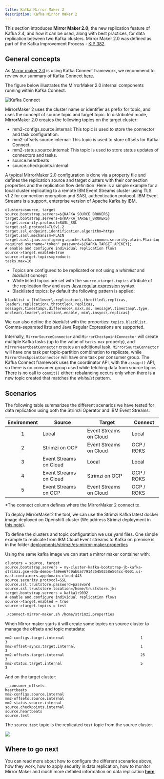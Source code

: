 ```yaml
---
title: Kafka Mirror Maker 2
description: Kafka Mirror Maker 2
---
```


This section introduces **Mirror Maker 2.0**, the new replication feature of Kafka 2.4, and how it can be used, along with best practices, for data replication between two Kafka clusters. Mirror Maker 2.0 was defined as part of the Kafka Improvement Process - [KIP 382](https://cwiki.apache.org/confluence/display/KAFKA/KIP-382%3A+MirrorMaker+2.0).

## General concepts

As [Mirror maker 2.0](https://strimzi.io/docs/master/#con-configuring-mirror-maker-deployment-configuration-kafka-mirror-maker) is using Kafka Connect framework, we recommend to review our summary of Kafka Connect [here](../kafka-connect/).

The figure below illustrates the MirrorMaker 2.0 internal components running within Kafka Connect.

![Kafka Connect](../images/mm-k-connect.png)

MirrorMaker 2 uses the cluster name or identifier as prefix for topic, and uses the concept of source topic and target topic. In distributed mode, MirrorMaker 2.0 creates the following topics on the target cluster:

* mm2-configs.source.internal: This topic is used to store the connector and task configuration.
* mm2-offsets.source.internal: This topic is used to store offsets for Kafka Connect.
* mm2-status.source.internal: This topic is used to store status updates of connectors and tasks.
* source.heartbeats
* source.checkpoints.internal

A typical MirrorMaker 2.0 configuration is done via a property file and defines the replication source and target clusters with their connection properties and the replication flow definition. Here is a simple example for a local cluster replicating to a remote IBM Event Streams cluster using TLS v1.2 for connection encryption and SASL authentication protocol.  IBM Event Streams is a support, enterprise version of Apache Kafka by IBM.

```properties
clusters=source, target
source.bootstrap.servers=${KAFKA_SOURCE_BROKERS}
target.bootstrap.servers=${KAFKA_TARGET_BROKERS}
target.security.protocol=SASL_SSL
target.ssl.protocol=TLSv1.2
target.ssl.endpoint.identification.algorithm=https
target.sasl.mechanism=PLAIN
target.sasl.jaas.config=org.apache.kafka.common.security.plain.PlainLoginModule required username="token" password=${KAFKA_TARGET_APIKEY};
# enable and configure individual replication flows
source->target.enabled=true
source->target.topics=products
tasks.max=10
```

* Topics are configured to be replicated or not using a _whitelist_ and _blacklist_ concept
* White listed topics are set with the `source->target.topics` attribute of the replication flow and uses [Java regular expression](https://www.vogella.com/tutorials/JavaRegularExpressions/article.html) syntax.
* Blacklisted topics: by default the following pattern is applied:

```properties
blacklist = [follower\.replication\.throttled\.replicas, leader\.replication\.throttled\.replicas, message\.timestamp\.difference\.max\.ms, message\.timestamp\.type, unclean\.leader\.election\.enable, min\.insync\.replicas]
```

We can also define the _blacklist_ with the properties: `topics.blacklist`. Comma-separated lists and Java Regular Expressions are supported.

Internally, `MirrorSourceConnector` and `MirrorCheckpointConnector` will create multiple Kafka tasks (up to the value of `tasks.max` property), and `MirrorHeartbeatConnector` creates an additional task. `MirrorSourceConnector` will have one task per topic-partition combination to replicate, while `MirrorCheckpointConnector` will have one task per consumer group. The Kafka Connect framework uses the coordinator API, with the `assign()` API, so there is no consumer group used while fetching data from source topics. There is no call to `commit()` either; rebalancing occurs only when there is a new topic created that matches the _whitelist_ pattern.

## Scenarios

The following table summarizes the different scenarios we have tested for data replication using both the Strimzi Operator and IBM Event Streams:

| Environment | Source                 | Target                 | Connect |
|:-----------:|------------------------|------------------------|---------|
| 1           | Local                  | Event Streams on Cloud | Local   |
| 2           | Strimzi on OCP         | Event Streams on Cloud | OCP / ROKS |
| 3           | Event Streams on Cloud | Local                  | Local   |
| 4           | Event Streams on Cloud | Strimzi on OCP         | OCP / ROKS |
| 5           | Event Streams on OCP   | Event Streams on Cloud | OCP / ROKS |

\*The connect column defines where the MirrorMaker 2 connect to.



To deploy MirrorMaker2 the tool, we can use the Strimzi Kafka latest docker image deployed on Openshift cluster (We address Strimzi deployment in [this note](../../technology/kafka-mirrormaker/)).

To define the clusters and topic configuration we use yaml files. One simple example to replicate from IBM Cloud Event streams to Kafka on premise is in the folder [deployments/strimzi/es-mirror-maker.properties](https://github.com/ibm-cloud-architecture/refarch-eda/blob/master/deployments/strimzi/es-mirror-maker.properties)

Using the same kafka image we can start a mirror maker container with:

```properties
clusters = source, target
source.bootstrap.servers = my-cluster-kafka-bootstrap-jb-kafka-strimzi.gse-eda-demos-fa9ee67c9ab6a7791435450358e564cc-0001.us-east.containers.appdomain.cloud:443
source.security.protocol=SSL
source.ssl.truststore.password=password
source.ssl.truststore.location=/home/truststore.jks
target.bootstrap.servers = kafka1:9092
# enable and configure individual replication flows
source->target.enabled = true
source->target.topics = test
```

```bash
./connect-mirror-maker.sh /home/strimzi.properties
```
When Mirror maker starts it will create some topics on source cluster to manage the offsets and topic metadata:

```
mm2-configs.target.internal                                   1            3
mm2-offset-syncs.target.internal                              1            3
mm2-offsets.target.internal                                   25           3
mm2-status.target.internal                                    5            3
```

And on the target cluster:

```
__consumer_offsets
heartbeats
mm2-configs.source.internal
mm2-offsets.source.internal
mm2-status.source.internal
source.checkpoints.internal
source.heartbeats
source.test
```

The `source.test` topic is the replicated `test` topic from the source cluster.

![](../images/mm-k-connect.png)

## Where to go next

You can read more about how to configure the different scenarios above, how they work, how to apply security in data replication, how to monitor Mirror Maker and much more detailed information on data replication [**here**](https://ibm-cloud-architecture.github.io/refarch-eda-data-consistency/)